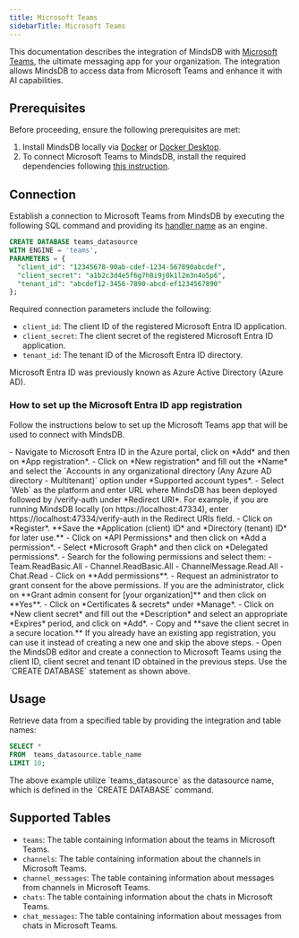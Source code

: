 ```yaml
---
title: Microsoft Teams
sidebarTitle: Microsoft Teams
---
```


This documentation describes the integration of MindsDB with [Microsoft Teams](https://www.microsoft.com/en-us/microsoft-teams/group-chat-software), the ultimate messaging app for your organization.
The integration allows MindsDB to access data from Microsoft Teams and enhance it with AI capabilities.

## Prerequisites

Before proceeding, ensure the following prerequisites are met:

1. Install MindsDB locally via [Docker](/setup/self-hosted/docker) or [Docker Desktop](/setup/self-hosted/docker-desktop).
2. To connect Microsoft Teams to MindsDB, install the required dependencies following [this instruction](/setup/self-hosted/docker#install-dependencies).

## Connection

Establish a connection to Microsoft Teams from MindsDB by executing the following SQL command and providing its [handler name](https://github.com/mindsdb/mindsdb/tree/main/mindsdb/integrations/handlers/ms_teams_handler) as an engine.

```sql
CREATE DATABASE teams_datasource
WITH ENGINE = 'teams', 
PARAMETERS = {
  "client_id": "12345678-90ab-cdef-1234-567890abcdef",
  "client_secret": "a1b2c3d4e5f6g7h8i9j0k1l2m3n4o5p6",
  "tenant_id": "abcdef12-3456-7890-abcd-ef1234567890"
};
```

Required connection parameters include the following:

* `client_id`: The client ID of the registered Microsoft Entra ID application.
* `client_secret`: The client secret of the registered Microsoft Entra ID application.
* `tenant_id`: The tenant ID of the Microsoft Entra ID directory.

<Note>
Microsoft Entra ID was previously known as Azure Active Directory (Azure AD).
</Note>

### How to set up the Microsoft Entra ID app registration

Follow the instructions below to set up the Microsoft Teams app that will be used to connect with MindsDB.

<Steps>
  <Step title="Register an application in the Azure portal">
    - Navigate to Microsoft Entra ID in the Azure portal, click on *Add* and then on *App registration*.
    - Click on *New registration* and fill out the *Name* and select the `Accounts in any organizational directory (Any Azure AD directory - Multitenant)` option under *Supported account types*.
    - Select `Web` as the platform and enter URL where MindsDB has been deployed followed by /verify-auth under *Redirect URI*. For example, if you are running MindsDB locally (on https://localhost:47334), enter https://localhost:47334/verify-auth in the Redirect URIs field.
    - Click on *Register*. **Save the *Application (client) ID* and *Directory (tenant) ID* for later use.**
    - Click on *API Permissions* and then click on *Add a permission*.
    - Select *Microsoft Graph* and then click on *Delegated permissions*.
    - Search for the following permissions and select them:
      - Team.ReadBasic.All
      - Channel.ReadBasic.All
      - ChannelMessage.Read.All
      - Chat.Read
    - Click on **Add permissions**.
    - Request an administrator to grant consent for the above permissions. If you are the administrator, click on **Grant admin consent for [your organization]** and then click on **Yes**.
    - Click on *Certificates & secrets* under *Manage*.
    - Click on *New client secret* and fill out the *Description* and select an appropriate *Expires* period, and click on *Add*.
    - Copy and **save the client secret in a secure location.**
    <Tip>
    If you already have an existing app registration, you can use it instead of creating a new one and skip the above steps.
    </Tip>
  </Step>
  <Step title="Configure a MS Teams data souce in the MindsDB Editor">
    - Open the MindsDB editor and create a connection to Microsoft Teams using the client ID, client secret and tenant ID obtained in the previous steps. Use the `CREATE DATABASE` statement as shown above.
  </Step>
<Steps>

## Usage

Retrieve data from a specified table by providing the integration and table names:

```sql
SELECT *
FROM  teams_datasource.table_name
LIMIT 10;
```

<Note>
The above example utilize `teams_datasource` as the datasource name, which is defined in the `CREATE DATABASE` command.
</Note>

## Supported Tables

* `teams`: The table containing information about the teams in Microsoft Teams.
* `channels`: The table containing information about the channels in Microsoft Teams.
* `channel_messages`: The table containing information about messages from channels in Microsoft Teams.
* `chats`: The table containing information about the chats in Microsoft Teams.
* `chat_messages`: The table containing information about messages from chats in Microsoft Teams.

